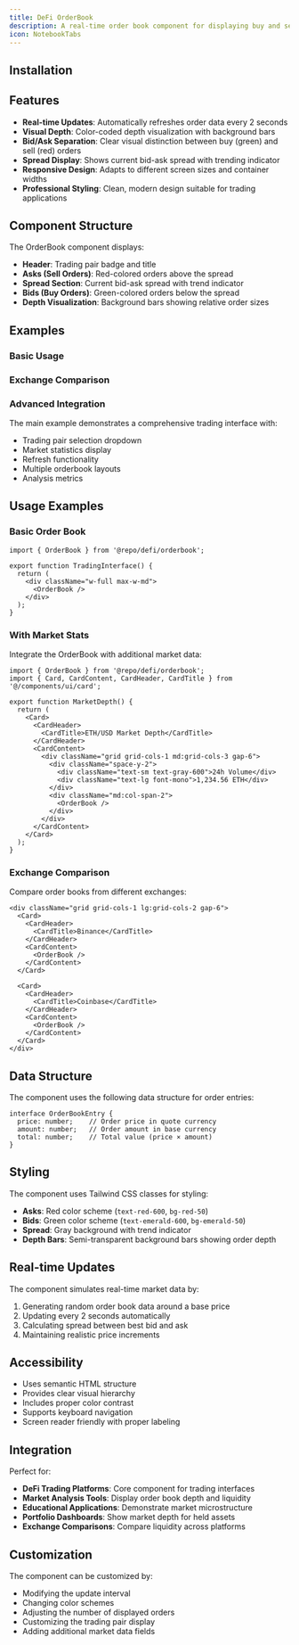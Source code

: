```yaml
---
title: DeFi OrderBook
description: A real-time order book component for displaying buy and sell orders in DeFi trading interfaces.
icon: NotebookTabs
---
```


<Preview path="defi-orderbook" />

## Installation

<Installer packageName="defi-orderbook" />

## Features

- **Real-time Updates**: Automatically refreshes order data every 2 seconds
- **Visual Depth**: Color-coded depth visualization with background bars
- **Bid/Ask Separation**: Clear visual distinction between buy (green) and sell (red) orders
- **Spread Display**: Shows current bid-ask spread with trending indicator
- **Responsive Design**: Adapts to different screen sizes and container widths
- **Professional Styling**: Clean, modern design suitable for trading applications

## Component Structure

The OrderBook component displays:

- **Header**: Trading pair badge and title
- **Asks (Sell Orders)**: Red-colored orders above the spread
- **Spread Section**: Current bid-ask spread with trend indicator
- **Bids (Buy Orders)**: Green-colored orders below the spread
- **Depth Visualization**: Background bars showing relative order sizes

## Examples

### Basic Usage

<Preview path="defi-orderbook-basic" />

### Exchange Comparison

<Preview path="defi-orderbook-comparison" />

### Advanced Integration

The main example demonstrates a comprehensive trading interface with:

- Trading pair selection dropdown
- Market statistics display
- Refresh functionality
- Multiple orderbook layouts
- Analysis metrics

## Usage Examples

### Basic Order Book

```tsx
import { OrderBook } from '@repo/defi/orderbook';

export function TradingInterface() {
  return (
    <div className="w-full max-w-md">
      <OrderBook />
    </div>
  );
}
```

### With Market Stats

Integrate the OrderBook with additional market data:

```tsx
import { OrderBook } from '@repo/defi/orderbook';
import { Card, CardContent, CardHeader, CardTitle } from '@/components/ui/card';

export function MarketDepth() {
  return (
    <Card>
      <CardHeader>
        <CardTitle>ETH/USD Market Depth</CardTitle>
      </CardHeader>
      <CardContent>
        <div className="grid grid-cols-1 md:grid-cols-3 gap-6">
          <div className="space-y-2">
            <div className="text-sm text-gray-600">24h Volume</div>
            <div className="text-lg font-mono">1,234.56 ETH</div>
          </div>
          <div className="md:col-span-2">
            <OrderBook />
          </div>
        </div>
      </CardContent>
    </Card>
  );
}
```

### Exchange Comparison

Compare order books from different exchanges:

```tsx
<div className="grid grid-cols-1 lg:grid-cols-2 gap-6">
  <Card>
    <CardHeader>
      <CardTitle>Binance</CardTitle>
    </CardHeader>
    <CardContent>
      <OrderBook />
    </CardContent>
  </Card>
  
  <Card>
    <CardHeader>
      <CardTitle>Coinbase</CardTitle>
    </CardHeader>
    <CardContent>
      <OrderBook />
    </CardContent>
  </Card>
</div>
```

## Data Structure

The component uses the following data structure for order entries:

```tsx
interface OrderBookEntry {
  price: number;    // Order price in quote currency
  amount: number;   // Order amount in base currency
  total: number;    // Total value (price × amount)
}
```

## Styling

The component uses Tailwind CSS classes for styling:

- **Asks**: Red color scheme (`text-red-600`, `bg-red-50`)
- **Bids**: Green color scheme (`text-emerald-600`, `bg-emerald-50`)
- **Spread**: Gray background with trend indicator
- **Depth Bars**: Semi-transparent background bars showing order depth

## Real-time Updates

The component simulates real-time market data by:

1. Generating random order book data around a base price
2. Updating every 2 seconds automatically
3. Calculating spread between best bid and ask
4. Maintaining realistic price increments

## Accessibility

- Uses semantic HTML structure
- Provides clear visual hierarchy
- Includes proper color contrast
- Supports keyboard navigation
- Screen reader friendly with proper labeling

## Integration

Perfect for:

- **DeFi Trading Platforms**: Core component for trading interfaces
- **Market Analysis Tools**: Display order book depth and liquidity
- **Educational Applications**: Demonstrate market microstructure
- **Portfolio Dashboards**: Show market depth for held assets
- **Exchange Comparisons**: Compare liquidity across platforms

## Customization

The component can be customized by:

- Modifying the update interval
- Changing color schemes
- Adjusting the number of displayed orders
- Customizing the trading pair display
- Adding additional market data fields
